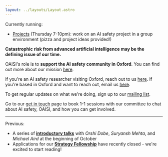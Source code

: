 ```yaml
---
layout: ../layouts/Layout.astro
---
```


<div class='calloutbox'>
Currently running:

- [Projects](projects) (Thursday 7-10pm): work on an AI safety project in a
  group environment (pizza and project ideas provided!)
</div>

**Catastrophic risk from advanced artificial intelligence may be the defining
issue of our time.**

OAISI's role is to **support the AI safety community in Oxford**. You can find
out more about our mission [here](about).

If you're an AI safety researcher visiting Oxford, reach out to us
[here](mailto:gracie@oaisi.org). If you're based in Oxford and want to
reach out, email us [here](mailto:gracie@oaisi.org).

To get regular updates on what we're doing, sign up to our
[mailing list](http://eepurl.com/i1scNU).

Go to our [get in touch](getintouch) page to book 1-1 sessions with our
committee to chat about AI safety, OAISI, and how you can get involved.

<hr/>

Previous:

- A series of [**introductory talks**](introtalks) with _Orshi Dobe_, _Suryansh Mehta_, and _Michael Aird_ at the beginning of October
- Applications for our [**Strategy Fellowship**](strategy) have recently
  closed - we're excited to start reading!
